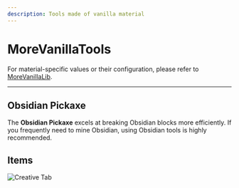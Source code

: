 ```yaml
---
description: Tools made of vanilla material
---
```


# MoreVanillaTools


<ProjectHeader slug="morevanillatools" mcVersion="1.17" />

For material-specific values or their configuration, please refer to [MoreVanillaLib](morevanillalib.mdx).

---

## Obsidian Pickaxe
The **Obsidian Pickaxe** excels at breaking Obsidian blocks more efficiently. If you frequently need to mine Obsidian,
using Obsidian tools is highly recommended.

## Items
![Creative Tab](/img/projects/morevanillatools/creative_tab.png)
